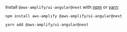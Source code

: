 
Install `@aws-amplify/ui-angular@next` with [npm](https://www.npmjs.com/) or [yarn](https://yarnpkg.com/):

<Tabs>
<TabItem title="npm">

```shell
npm install aws-amplify @aws-amplify/ui-angular@next
```

</TabItem>
<TabItem title="yarn">

```shell
yarn add @aws-amplify/ui-angular@next
```

</TabItem>
</Tabs>
